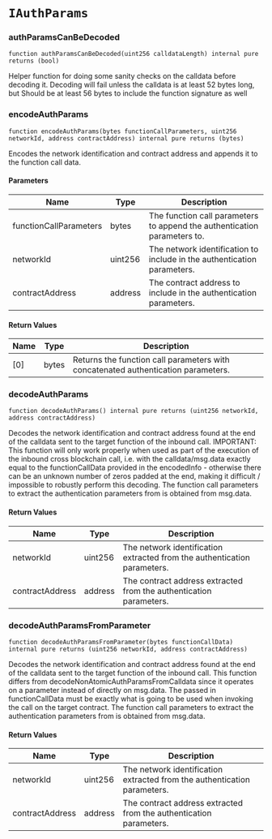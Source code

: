 # `IAuthParams`

### authParamsCanBeDecoded

```solidity
function authParamsCanBeDecoded(uint256 calldataLength) internal pure returns (bool)
```

Helper function for doing some sanity checks on the calldata before decoding it.
Decoding will fail unless the calldata is at least 52 bytes long, but
Should be at least 56 bytes to include the function signature as well

### encodeAuthParams

```solidity
function encodeAuthParams(bytes functionCallParameters, uint256 networkId, address contractAddress) internal pure returns (bytes)
```

Encodes the network identification and contract address and appends it to the function call data.

#### Parameters

| Name | Type | Description |
| ---- | ---- | ----------- |
| functionCallParameters | bytes | The function call parameters to append the authentication parameters to. |
| networkId | uint256 | The network identification to include in the authentication parameters. |
| contractAddress | address | The contract address to include in the authentication parameters. |

#### Return Values

| Name | Type | Description |
| ---- | ---- | ----------- |
| [0] | bytes | Returns the function call parameters with concatenated authentication parameters. |

### decodeAuthParams

```solidity
function decodeAuthParams() internal pure returns (uint256 networkId, address contractAddress)
```

Decodes the network identification and contract address found at the end of the calldata sent to the target function
of the inbound call. IMPORTANT: This function will only work properly when used as part of the
execution of the inbound cross blockchain call, i.e. with the calldata/msg.data exactly equal
to the functionCallData provided in the encodedInfo - otherwise there can be an unknown number of zeros padded
at the end, making it difficult / impossible to robustly perform this decoding.
The function call parameters to extract the authentication parameters from is obtained from msg.data.

#### Return Values

| Name | Type | Description |
| ---- | ---- | ----------- |
| networkId | uint256 | The network identification extracted from the authentication parameters. |
| contractAddress | address | The contract address extracted from the authentication parameters. |

### decodeAuthParamsFromParameter

```solidity
function decodeAuthParamsFromParameter(bytes functionCallData) internal pure returns (uint256 networkId, address contractAddress)
```

Decodes the network identification and contract address found at the end of the calldata sent to the target function
of the inbound call. This function differs from decodeNonAtomicAuthParamsFromCalldata since it operates on
a parameter instead of directly on msg.data. The passed in functionCallData must be exactly what
is going to be used when invoking the call on the target contract.
The function call parameters to extract the authentication parameters from is obtained from msg.data.

#### Return Values

| Name | Type | Description |
| ---- | ---- | ----------- |
| networkId | uint256 | The network identification extracted from the authentication parameters. |
| contractAddress | address | The contract address extracted from the authentication parameters. |

